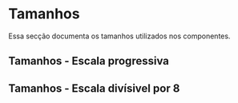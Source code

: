 
<Meta title="Tokens/Tamanhos" />

# Tamanhos

Essa secção documenta os tamanhos utilizados nos componentes.

## Tamanhos - Escala progressiva

<DesignTokenDocBlock categoryName="Sizes - Progressive" />

## Tamanhos - Escala divísivel por 8

<DesignTokenDocBlock categoryName="Sizes - Scalable" />

